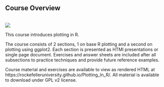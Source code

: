 ## Course Overview

<br>
[<img src="https://github.com/RockefellerUniversity/Plotting_In_R/workflows/R-CMD-check-bioc/badge.svg">](https://github.com/RockefellerUniversity/Plotting_In_R/actions?query=workflow%3AR-CMD-check-bioc)


This course introduces plotting in R.

The course consists of 2 sections, 1 on base R plotting and a second on plotting using ggplot2.
Each section is presented as HTMl presentations or single page document. Exercises and answer sheets are included after all subsections to practice techniques and provide future reference examples.

Course material and exercises are available to view as rendered HTML at https://rockefelleruniversity.github.io/Plotting_In_R/.
All material is available to download under GPL v2 license.
